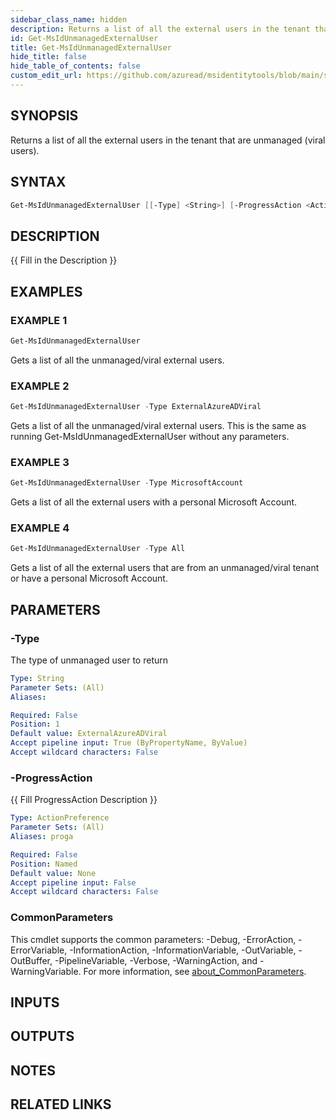 ```yaml
---
sidebar_class_name: hidden
description: Returns a list of all the external users in the tenant that are unmanaged (viral users).
id: Get-MsIdUnmanagedExternalUser
title: Get-MsIdUnmanagedExternalUser
hide_title: false
hide_table_of_contents: false
custom_edit_url: https://github.com/azuread/msidentitytools/blob/main/src/Get-MsIdUnmanagedExternalUser.ps1
---
```


## SYNOPSIS

Returns a list of all the external users in the tenant that are unmanaged (viral users).

## SYNTAX

```powershell
Get-MsIdUnmanagedExternalUser [[-Type] <String>] [-ProgressAction <ActionPreference>] [<CommonParameters>]
```

## DESCRIPTION

\{\{ Fill in the Description \}\}

## EXAMPLES

### EXAMPLE 1

```powershell
Get-MsIdUnmanagedExternalUser
```

Gets a list of all the unmanaged/viral external users.

### EXAMPLE 2

```powershell
Get-MsIdUnmanagedExternalUser -Type ExternalAzureADViral
```

Gets a list of all the unmanaged/viral external users.
This is the same as running Get-MsIdUnmanagedExternalUser without any parameters.

### EXAMPLE 3

```powershell
Get-MsIdUnmanagedExternalUser -Type MicrosoftAccount
```

Gets a list of all the external users with a personal Microsoft Account.

### EXAMPLE 4

```powershell
Get-MsIdUnmanagedExternalUser -Type All
```

Gets a list of all the external users that are from an unmanaged/viral tenant or have a personal Microsoft Account.

## PARAMETERS

### -Type

The type of unmanaged user to return

```yaml
Type: String
Parameter Sets: (All)
Aliases:

Required: False
Position: 1
Default value: ExternalAzureADViral
Accept pipeline input: True (ByPropertyName, ByValue)
Accept wildcard characters: False
```

### -ProgressAction

\{\{ Fill ProgressAction Description \}\}

```yaml
Type: ActionPreference
Parameter Sets: (All)
Aliases: proga

Required: False
Position: Named
Default value: None
Accept pipeline input: False
Accept wildcard characters: False
```

### CommonParameters

This cmdlet supports the common parameters: -Debug, -ErrorAction, -ErrorVariable, -InformationAction, -InformationVariable, -OutVariable, -OutBuffer, -PipelineVariable, -Verbose, -WarningAction, and -WarningVariable. For more information, see [about_CommonParameters](http://go.microsoft.com/fwlink/?LinkID=113216).

## INPUTS

## OUTPUTS

## NOTES

## RELATED LINKS
